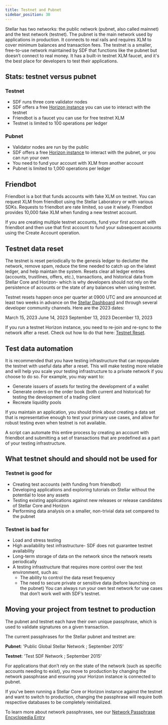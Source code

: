 ```yaml
---
title: Testnet and Pubnet
sidebar_position: 30
---
```


Stellar has two networks: the public network (pubnet, also called mainnet) and the test network (testnet). The pubnet is the main network used by applications in production. It connects to real rails and requires XLM to cover minimum balances and transaction fees. The testnet is a smaller, free-to-use network maintained by SDF that functions like the pubnet but doesn’t connect to real money. It has a built-in testnet XLM faucet, and it's the best place for developers to test their applications.

## Stats: testnet versus pubnet

### Testnet

- SDF runs three core validator nodes
- SDF offers a free [Horizon instance](https://horizon-testnet.stellar.org/) you can use to interact with the testnet
- Friendbot is a faucet you can use for free testnet XLM
- Testnet is limited to 100 operations per ledger

### Pubnet

- Validator nodes are run by the public
- SDF offers a free [Horizon instance](https://horizon.stellar.org/) to interact with the pubnet, or you can run your own
- You need to fund your account with XLM from another account
- Pubnet is limited to 1,000 operations per ledger

## Friendbot

Friendbot is a bot that funds accounts with fake XLM on testnet. You can request XLM from friendbot using the Stellar Laboratory or with various SDKs. Requests to friendbot are rate limited, so use it wisely. Friendbot provides 10,000 fake XLM when funding a new testnet account.

If you are creating multiple testnet accounts, fund your first account with friendbot and then use that first account to fund your subsequent accounts using the Create Account operation.

## Testnet data reset

The testnet is reset periodically to the genesis ledger to declutter the network, remove spam, reduce the time needed to catch up on the latest ledger, and help maintain the system. Resets clear all ledger entries (accounts, trustlines, offers, etc.), transactions, and historical data from Stellar Core and Horizon- which is why developers should not rely on the persistence of accounts or the state of any balances when using testnet.

Testnet resets happen once per quarter at 0900 UTC and are announced at least two weeks in advance on the [Stellar Dashboard](http://dashboard.stellar.org/) and through several developer community channels. Here are the 2023 dates:

March 15, 2023
June 14, 2023
September 13, 2023
December 13, 2023

If you run a testnet Horizon instance, you need to re-join and re-sync to the network after a reset. Check out how to do that here: [Testnet Reset](https://github.com/stellar/packages/blob/master/docs/testnet-reset.md).

## Test data automation

It is recommended that you have testing infrastructure that can repopulate the testnet with useful data after a reset. This will make testing more reliable and will help you scale your testing infrastructure to a private network if you choose to do so. For example, you may want to:

- Generate issuers of assets for testing the development of a wallet
- Generate orders on the order book (both current and historical) for testing the development of a trading client
- Recreate liquidity pools

If you maintain an application, you should think about creating a data set that is representative enough to test your primary use cases, and allow for robust testing even when testnet is not available.

A script can automate this entire process by creating an account with friendbot and submitting a set of transactions that are predefined as a part of your testing infrastructure.

## What testnet should and should not be used for

### Testnet is good for

- Creating test accounts (with funding from friendbot)
- Developing applications and exploring tutorials on Stellar without the potential to lose any assets
- Testing existing applications against new releases or release candidates of Stellar Core and Horizon
- Performing data analysis on a smaller, non-trivial data set compared to the pubnet

### Testnet is bad for

- Load and stress testing
- High availability test infrastructure- SDF does not guarantee testnet availability
- Long-term storage of data on the network since the network resets periodically
- A testing infrastructure that requires more control over the test environment, such as:
  - The ability to control the data reset frequency
  - The need to secure private or sensitive data (before launching on the pubnet) You can always run your own test network for use cases that don’t work well with SDF’s testnet.

## Moving your project from testnet to production

The pubnet and testnet each have their own unique passphrase, which is used to validate signatures on a given transaction.

The current passphrases for the Stellar pubnet and testnet are:

**Pubnet**: 'Public Global Stellar Network ; September 2015'

**Testnet**: 'Test SDF Network ; September 2015'

For applications that don’t rely on the state of the network (such as specific accounts needing to exist), you move to production by changing the network passphrase and ensuring your Horizon instance is connected to pubnet.

If you’ve been running a Stellar Core or Horizon instance against the testnet and want to switch to production, changing the passphrase will require both respective databases to be completely reinitialized.

To learn more about network passphrases, see our [Network Passphrase Encyclopedia Entry](../encyclopedia/network-passphrases)
